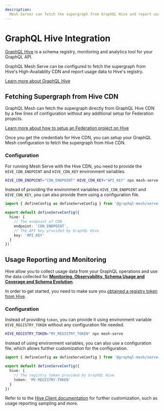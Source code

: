 ```yaml
---
description:
  Mesh Server can fetch the supergraph from GraphQL Hive and report usage data to Hive's registry.
---
```


# GraphQL Hive Integration


[GraphQL Hive](https://the-guild.dev/graphql/hive) is a schema registry, monitoring and analytics
tool for your GraphQL API.

GraphQL Mesh Serve can be configured to fetch the supergraph from Hive's High-Availablity CDN and
report usage data to Hive's registry.

[Learn more about GraphQL Hive](https://the-guild.dev/graphql/hive/docs)

## Fetching Supergraph from Hive CDN

GraphQL Mesh can fetch the supergraph directly from GraphQL Hive CDN by a few lines of configuration
without any additional setup for Federation projects.

[Learn more about how to setup an Federation project on Hive](https://the-guild.dev/graphql/hive/docs/get-started/apollo-federation)

Once you get the credentials for Hive CDN, you can setup your GraphQL Mesh configuration to fetch
the supergraph from Hive CDN.

### Configuration

For running Mesh Serve with the Hive CDN, you need to provide the `HIVE_CDN_ENDPOINT` and
`HIVE_CDN_KEY` environment variables.

```sh filename="Run the Mesh Serve CLI"
HIVE_CDN_ENDPOINT="CDN_ENDPOINT" HIVE_CDN_KEY="API_KEY" npx mesh-serve
```

Instead of providing the environment variables `HIVE_CDN_ENDPOINT` and `HIVE_CDN_KEY`, you can also
provide them using a configuration file.

```ts filename="mesh.config.ts"
import { defineConfig as defineServeConfig } from '@graphql-mesh/serve-cli'

export default defineServeConfig({
  hive: {
    // The endpoint of CDN
    endpoint: 'CDN_ENDPOINT',
    // The API key provided by GraphQL Hive
    key: 'API_KEY'
  }
})
```

## Usage Reporting and Monitoring

Hive allow you to collect usage data from your GraphQL operations and use the data collected for
[**Monitoring, Observability, Schema Usage and Coverage and Schema Evolution**](https://the-guild.dev/graphql/hive/docs/features/usage-reporting).

In order to get started, you need to make sure you
[obtained a registry token from Hive](https://the-guild.dev/graphql/hive/docs/get-started/apollo-federation#hive-cli-access-token).

### Configuration

Instead of providing `token`, you can provide it using environment variable `HIVE_REGISTRY_TOKEN`
without any configuration file needed.

```sh filename="Run the Mesh Serve CLI"
HIVE_REGISTRY_TOKEN="MY_REGISTRY_TOKEN" npx mesh-serve
```

Instead of using environment variables, you can also use a configuration file, which allows further
customization for the configuration.

```ts filename="mesh.config.ts"
import { defineConfig as defineServeConfig } from '@graphql-mesh/serve-cli'

export default defineServeConfig({
  hive: {
    // The registry token provided by GraphQL Hive
    token: 'MY-REGISTRY-TOKEN'
  }
})
```

Refer to to the
[Hive Client documentation](https://the-guild.dev/graphql/hive/docs/api-reference/client#configuration)
for further customization, such as usage reporting sampling and more.
